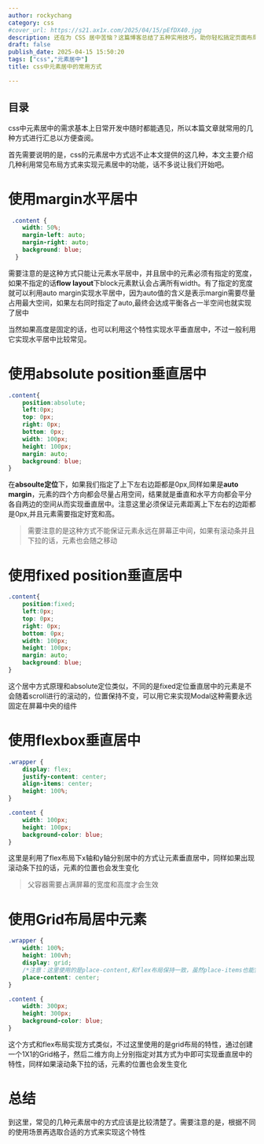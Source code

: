 ```yaml
---
author: rockychang
category: css
#cover_url: https://s21.ax1x.com/2025/04/15/pEfDX40.jpg
description: 还在为 CSS 居中苦恼？这篇博客总结了五种实用技巧，助你轻松搞定页面布局！
draft: false
publish_date: 2025-04-15 15:50:20
tags: ["css","元素居中"]
title: css中元素居中的常用方式

---
```


## 目录

css中元素居中的需求基本上日常开发中随时都能遇见，所以本篇文章就常用的几种方式进行汇总以方便查阅。

首先需要说明的是，css的元素居中方式远不止本文提供的这几种，本文主要介绍几种利用常见布局方式来实现元素居中的功能，话不多说让我们开始吧。

# 使用margin水平居中

```css
 .content {
    width: 50%;
	margin-left: auto;
	margin-right: auto;
	background: blue;
  }
```

需要注意的是这种方式只能让元素水平居中，并且居中的元素必须有指定的宽度，如果不指定的话**flow layout**下block元素默认会占满所有width。有了指定的宽度就可以利用auto margin实现水平居中，因为auto值的含义是表示margin需要尽量占用最大空间，如果左右同时指定了auto,最终会达成平衡各占一半空间也就实现了居中

当然如果高度是固定的话，也可以利用这个特性实现水平垂直居中，不过一般利用它实现水平居中比较常见。

# 使用absolute position垂直居中

```css
.content{
	position:absolute;
	left:0px;
	top: 0px;
	right: 0px;
	bottom: 0px;
	width: 100px;
	height: 100px;
	margin: auto;
	background: blue;
}
```

在**absoulte定位**下，如果我们指定了上下左右边距都是0px,同样如果是**auto margin**，元素的四个方向都会尽量占用空间，结果就是垂直和水平方向都会平分各自两边的空间从而实现垂直居中。注意这里必须保证元素距离上下左右的边距都是0px,并且元素需要指定好宽和高。

> 需要注意的是这种方式不能保证元素永远在屏幕正中间，如果有滚动条并且下拉的话，元素也会随之移动

# 使用fixed position垂直居中

```css
.content{
	position:fixed;
	left:0px;
	top: 0px;
	right: 0px;
	bottom: 0px;
	width: 100px;
	height: 100px;
	margin: auto;
	background: blue;
}
```

这个居中方式原理和absolute定位类似，不同的是fixed定位垂直居中的元素是不会随着scroll进行的滚动的，位置保持不变，可以用它来实现Modal这种需要永远固定在屏幕中央的组件


# 使用flexbox垂直居中

```css
.wrapper {
	display: flex;
	justify-content: center;
	align-items: center;
	height: 100%;
}

.content {
	width: 100px;
	height: 100px;
	background-color: blue;
}
```

这里是利用了flex布局下x轴和y轴分别居中的方式让元素垂直居中，同样如果出现滚动条下拉的话，元素的位置也会发生变化

> 父容器需要占满屏幕的宽度和高度才会生效

# 使用Grid布局居中元素

```css
.wrapper {
	width: 100%;
	height: 100vh;
	display: grid;
	/*注意：这里使用的是place-content,和flex布局保持一致，虽然place-items也能实现一样的效果*/
	place-content: center;
}

.content {
	width: 300px;
	height: 300px;
	background-color: blue;
}
```

这个方式和flex布局实现方式类似，不过这里使用的是grid布局的特性，通过创建一个1X1的Grid格子，然后二维方向上分别指定对其方式为中即可实现垂直居中的特性，同样如果滚动条下拉的话，元素的位置也会发生变化


# 总结
到这里，常见的几种元素居中的方式应该是比较清楚了。需要注意的是，根据不同的使用场景再选取合适的方式来实现这个特性
